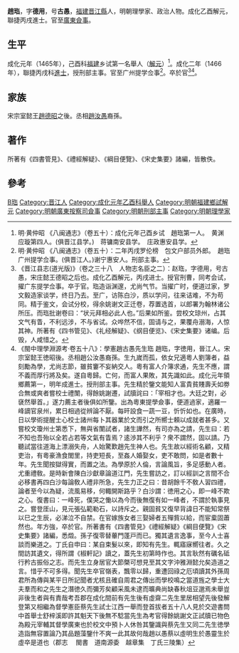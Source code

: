 {{明清人物信息框
| 姓名 = 趙珤
| 原名 =
| 圖片名稱 = 
| 圖片大小 = 220px
| 圖片說明 = 
| 最高職務 = 廣東按察司提學僉事
| 國家 = 大明
| 爵位 =
| 籍貫 = [[福建|福建]][[晉江縣|晉江縣]]
| 族裔 = 
| 字號 = 字德用，號古愚
| 室名 = 
| 諡號 = 
| 出生日期 = 生年不詳
| 出生地點 = 
| 逝世日期 = 卒年不詳
| 逝世地點 = 
| 墓葬 =
| 配偶 =
| 親屬 = 
| 出身 = 
* 成化元年乙酉科福建鄉試第一名舉人
* 成化二年丙戌科進士出身
| 經歷 = 
| 著作 =
}}

'''趙珤'''，字'''德用'''，号'''古愚'''，[[福建|福建]][[晋江縣|晋江縣]]人，明朝理學家、政治人物。成化乙酉解元，聯捷丙戌進士。官至[[廣東|廣東]][[僉事|僉事]]。

==生平==
成化元年（1465年），己酉科[[福建|福建]]乡试第一名舉人（[[解元|解元]]）<ref>明·黄仲昭 《八闽通志》（卷五十）：成化元年己酉乡试　趙珤第一人。　黄渊　应璇第四人。(俱晋江县学。)　蒋镛南安县学。　庄政惠安县学。</ref>。成化二年（1466年），聯捷丙戌科[[進士|進士]]，授刑部主事。官至广州提学佥事<ref>明·黄仲昭 《八闽通志》（卷五十）：二年丙戌罗伦榜　包文户部员外郎。　趙珤广州提学佥事。(俱晋江人。)谢宁惠安人。刑部主事。</ref>。卒於官<ref>《晋江县志(道光版)》（卷之三十八　人物志名臣之二）：赵珤，字德用，号古愚，宋庄懿王德昭之后也。成化乙酉解元，丙戌进士。授官刑曹，同考会试，擢广东提学佥事。卒于官。珤造诣渊邃，尤尚气节。当擢广时，便道过家，罗文毅造家谈学，终日乃去。至广，访陈白沙，质以学问，往来诘难，不为苟同。精于鉴文，会试分校，得余姚谢文正迁卷，荐置选首，以郎署为翰林诸公所压。而珤批谢卷曰：“状元拜相必此人也。”后果如所鉴。尝校文琼州，占其文气有眚，不利远涉，不与省试。众哗然不信，固请与之，果覆舟溺海，人惊其神。所著有《四书管见》、《礼经解疑》、《纲目便览》、《宋史集要》诸编。后毁，人咸惜之。</ref><ref>《閩中理學淵源考·卷五十八》：學憲趙古愚先生珤 趙珤，字徳用，晉江人。宋宗室懿王徳昭後。丞相趙公汝愚裔孫。生九嵗而孤，依女兄適粵人劉簿者，益刻勵為學，尤尚志節，雖貧窶不妄納交人。粵有富人介簿求通，先生不應，謂不義而厚行將及矣。遂自粵歸。亡何，而富人果敗，其先識如此。成化元年領鄉薦第一，明年成進士。授刑部主事。先生精於鑒文能知人富貴貧賤壽夭如劵合無或爽者嘗校士禮闈，得餘姚謝遷，試牘詫曰：「宰相才也。大廷之對，必褎然舉首。」遂力薦主者後俱如所鑒。出為粵東提學僉事，便道過家，適羅一峰謫官泉州，累日相過從辨論不厭。每旰設食一蔬一豆，忻忻如也。在廣時，日以學術提醒士心校士諸州每卜其器業於文而引之所嚮士頼以成就者甚多。又嘗校文瓊州士第悉下，無與省闈試者，諸生譁然，有司亦為之請，先生曰：若不知也吾殆以全若占若等文氣有眚焉？逺渉其不利乎？衆不謂然，固以請。乃聽試當往道海上漂溺失舟，人始驚歎趙先生神人也。先生故以經術名顧，又精吏治，有粵豪漁食閭里，持吏短長，至姦人婚娶女，吏不敢問，如是者數十年。先生聞按獄得實，而置之法。為學原於人倫，言論風旨，多足感動人者。尤重禮敎。是時新會陳白沙獻章論道江門，先生嘗訪之，訂以經訓之言間不合必移書再四白沙每論敎人禮非所急，先生力正之曰：昔胡餘千不敎人習四禮，論者至今以為疑，流風易移，何輙開斯路乎？白沙謂：徳用之心，即一峰不欺之心。復書曰：一峰死，僕哭之慟以為今而後無復有如一峰者，不謂於執事見之。嘗登厓山，見元張弘範勒石，以詩斥之。親固貧又復早背諱日不能知常祭以巳之生辰，必涕泣不自禁。在官嫁族女者三娶婦者五殫貲以給，而宦槖固蕭然也。年方強，卒於官。所著書有《四書管見》《禮經解疑》《綱目便覽》《宋史集要》諸編，悉燬。孫子復零替蓽門蓬戸而已。獨其遺言逸事，至今人士喜談而樂道之。丁氏自申曰：某自束髮以來，即知有先生。輒寤寐嚮往者。久之間訪其遺文，得所謂《椒軒記》讀之，蓋先生初第時作也。其言耿然有礪名砥行矜古振俗之志。而先生立身居官大節槩可想見至其文字沖雅淵懿允矣造道之言。惜乎不可多得。聞先生卒官嶺表，飄零以歸，重遭回祿之厄頃讀其外孫周君所為傳與某平日所記聞者尤核且確自周君之傳出而學校鳴之當道旌之學士大夫羣而和之先生之潛徳久而彌芳矣顧采風未逮而曠典尚缺春秋俎豆邈焉未舉豈非後生者與有責哉考吾郡在成化間前有先生後有虛齋二先生里居相望先後發解登第又相繼為督學憲臣蔡先生試士江西一舉而登首拔者五十八人見於交遊書問中首舉士舒梓溪即許其魁天下後無不騐當先生為考官得餘姚謝文正試牘已物色為殿元宰輔其督學廣東也於校文中預卜人休咎其鑒識與蔡先生又同二先生徳學造詣無容置論乃其品題藻鑒什不爽一此其故何哉趙以愚蔡以虛明生於愚靈生於虛卒是道也（郡志　 閩書　道南源委　越章集　丁氏三陵集）</ref>。

==家族==
宋宗室懿王[[趙德昭|趙德昭]]之後。丞相[[趙汝愚|趙汝愚]]裔孫。

==著作==
所著有《四書管見》、《禮經解疑》、《綱目便覽》、《宋史集要》諸編，皆散佚。

==參考==
{{Reflist}}

{{成化二年丙戌科殿試金榜}}

{{Authority control}}

{{DEFAULTSORT:Zhao趙}}
[[Category:赵姓|B珤]]
[[Category:晋江人|Category:晋江人]]
[[Category:成化元年乙酉科舉人|Category:成化元年乙酉科舉人]]
[[Category:明朝福建鄉試解元|Category:明朝福建鄉試解元]]
[[Category:明朝廣東按察司僉事|Category:明朝廣東按察司僉事]]
[[Category:明朝刑部主事|Category:明朝刑部主事]]
[[Category:明朝理學家|Category:明朝理學家]]